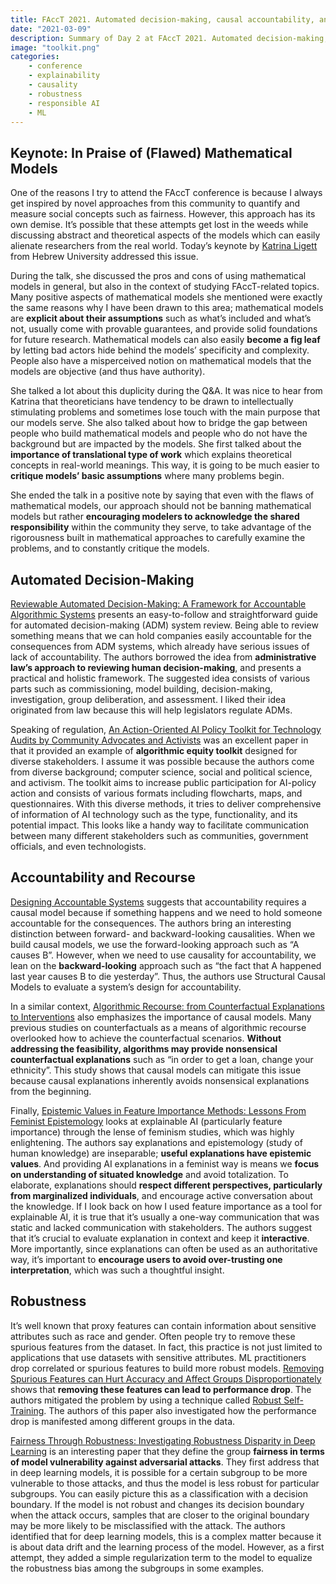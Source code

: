 ```yaml
---
title: FAccT 2021. Automated decision-making, causal accountability, and robustness
date: "2021-03-09"
description: Summary of Day 2 at FAccT 2021. Automated decision-making, accountability and recourse, and model robustness
image: "toolkit.png"
categories: 
    - conference
    - explainability
    - causality
    - robustness
    - responsible AI
    - ML
---
```


## Keynote: In Praise of (Flawed) Mathematical Models

One of the reasons I try to attend the FAccT conference is because I always get inspired by novel approaches from this community to quantify and measure social concepts such as fairness. However, this approach has its own demise. It's possible that these attempts get lost in the weeds while discussing abstract and theoretical aspects of the models which can easily alienate researchers from the real world. Today's keynote by [Katrina Ligett](https://www.cs.huji.ac.il/~katrina/) from Hebrew University addressed this issue.

During the talk, she discussed the pros and cons of using mathematical models in general, but also in the context of studying FAccT-related topics. Many positive aspects of mathematical models she mentioned were exactly the same reasons why I have been drawn to this area; mathematical models are **explicit about their assumptions** such as what's included and what's not, usually come with provable guarantees, and provide solid foundations for future research. Mathematical models can also easily **become a fig leaf** by letting bad actors hide behind the models' specificity and complexity. People also have a misperceived notion on mathematical models that the models are objective (and thus have authority).

She talked a lot about this duplicity during the Q&A. It was nice to hear from Katrina that theoreticians have tendency to be drawn to intellectually stimulating problems and sometimes lose touch with the main purpose that our models serve. She also talked about how to bridge the gap between people who build mathematical models and people who do not have the background but are impacted by the models. She first talked about the **importance of translational type of work** which explains theoretical concepts in real-world meanings. This way, it is going to be much easier to **critique models' basic assumptions** where many problems begin.

She ended the talk in a positive note by saying that even with the flaws of mathematical models, our approach should not be banning mathematical models but rather **encouraging modelers to acknowledge the shared responsibility** within the community they serve, to take advantage of the rigorousness built in mathematical approaches to carefully examine the problems, and to constantly critique the models.

## Automated Decision-Making

[Reviewable Automated Decision-Making: A Framework for Accountable Algorithmic Systems](https://dl.acm.org/doi/pdf/10.1145/3442188.3445921) presents an easy-to-follow and straightforward guide for automated decision-making (ADM) system review. Being able to review something means that we can hold companies easily accountable for the consequences from ADM systems, which already have serious issues of lack of accountability. The authors borrowed the idea from **administrative law's approach to reviewing human decision-making**, and presents a practical and holistic framework. The suggested idea consists of various parts such as commissioning, model building, decision-making, investigation, group deliberation, and assessment. I liked their idea originated from law because this will help legislators regulate ADMs.

Speaking of regulation, [An Action-Oriented AI Policy Toolkit for Technology Audits by Community Advocates and Activists](https://dl.acm.org/doi/epdf/10.1145/3442188.3445938) was an excellent paper in that it provided an example of **algorithmic equity toolkit** designed for diverse stakeholders. I assume it was possible because the authors come from diverse background; computer science, social and political science, and activism. The toolkit aims to increase public participation for AI-policy action and consists of various formats including flowcharts, maps, and questionnaires. With this diverse methods, it tries to deliver comprehensive of information of AI technology such as the type, functionality, and its potential impact. This looks like a handy way to facilitate communication between many different stakeholders such as communities, government officials, and even technologists.

## Accountability and Recourse

[Designing Accountable Systems](https://dl.acm.org/doi/pdf/10.1145/3442188.3445905) suggests that accountability requires a causal model because if something happens and we need to hold someone accountable for the consequences. The authors bring an interesting distinction between forward- and backward-looking causalities. When we build causal models, we use the forward-looking approach such as "A causes B". However, when we need to use causality for accountability, we lean on the **backward-looking** approach such as "the fact that A happened last year causes B to die yesterday". Thus, the authors use Structural Causal Models to evaluate a system's design for accountability.

In a similar context, [Algorithmic Recourse: from Counterfactual Explanations to Interventions](https://dl.acm.org/doi/pdf/10.1145/3442188.3445899) also emphasizes the importance of causal models. Many previous studies on counterfactuals as a means of algorithmic recourse overlooked how to achieve the counterfactual scenarios. **Without addressing the feasibility, algorithms may provide nonsensical counterfactual explanations** such as "in order to get a loan, change your ethnicity". This study shows that causal models can mitigate this issue because causal explanations inherently avoids nonsensical explanations from the beginning.

Finally, [Epistemic Values in Feature Importance Methods: Lessons From Feminist Epistemology](https://dl.acm.org/doi/pdf/10.1145/3442188.3445943) looks at explainable AI (particularly feature importance) through the lense of feminism studies, which was highly enlightening. The authors say explanations and epistemology (study of human knowledge) are inseparable; **useful explanations have epistemic values**. And providing AI explanations in a feminist way is means we **focus on understanding of situated knowledge** and avoid totalization. To elaborate, explanations should **respect different perspectives, particularly from marginalized individuals**, and encourage active conversation about the knowledge. If I look back on how I used feature importance as a tool for explainable AI, it is true that it's usually a one-way communication that was static and lacked communication with stakeholders. The authors suggest that it's crucial to evaluate explanation in context and keep it **interactive**. More importantly, since explanations can often be used as an authoritative way, it's important to **encourage users to avoid over-trusting one interpretation**, which was such a thoughtful insight.

## Robustness

It's well known that proxy features can contain information about sensitive attributes such as race and gender. Often people try to remove these spurious features from the dataset. In fact, this practice is not just limited to applications that use datasets with sensitive attributes. ML practitioners drop correlated or spurious features to build more robust models. [Removing Spurious Features can Hurt Accuracy and Affect Groups Disproportionately](https://dl.acm.org/doi/pdf/10.1145/3442188.3445883) shows that **removing these features can lead to performance drop**. The authors mitigated the problem by using a technique called [Robust Self-Training](https://arxiv.org/abs/2002.10716). The authors of this paper also investigated how the performance drop is manifested among different groups in the data.

[Fairness Through Robustness: Investigating Robustness Disparity in Deep Learning](https://dl.acm.org/doi/pdf/10.1145/3442188.3445910) is an interesting paper that they define the group **fairness in terms of model vulnerability against adversarial attacks**. They first address that in deep learning models, it is possible for a certain subgroup to be more vulnerable to those attacks, and thus the model is less robust for particular subgroups. You can easily picture this as a classification with a decision boundary. If the model is not robust and changes its decision boundary when the attack occurs, samples that are closer to the original boundary may be more likely to be misclassified with the attack. The authors identified that for deep learning models, this is a complex matter because it is about data drift and the learning process of the model. However, as a first attempt, they added a simple regularization term to the model to equalize the robustness bias among the subgroups in some examples.
